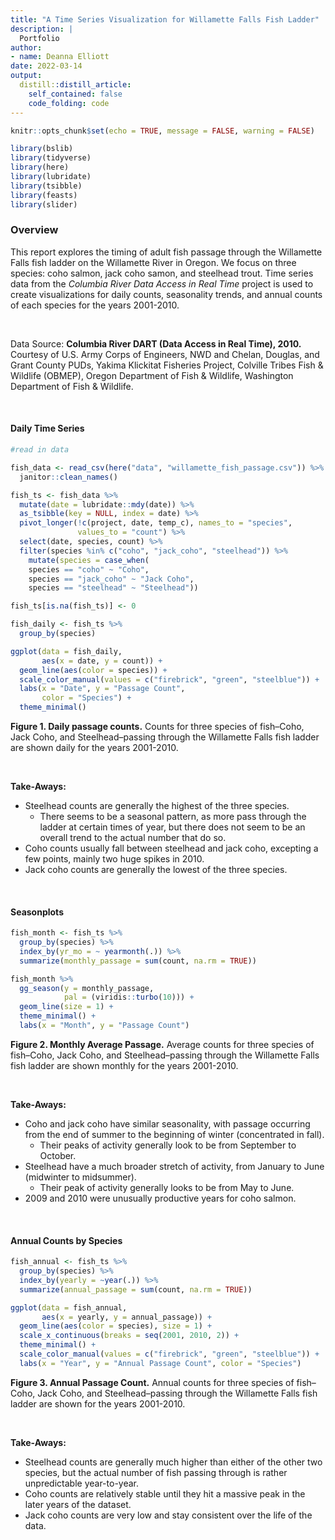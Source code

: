```yaml
---
title: "A Time Series Visualization for Willamette Falls Fish Ladder"
description: | 
  Portfolio
author:
- name: Deanna Elliott
date: 2022-03-14
output:
  distill::distill_article:
    self_contained: false
    code_folding: code
---
```


```r
knitr::opts_chunk$set(echo = TRUE, message = FALSE, warning = FALSE)

library(bslib)
library(tidyverse)
library(here)
library(lubridate)
library(tsibble)
library(feasts)
library(slider)
```

### Overview  {.tabset .tabset-pills}

This report explores the timing of adult fish passage through the Willamette Falls fish ladder on the Willamette River in Oregon. We focus on three species: coho salmon, jack coho samon, and steelhead trout. Time series data from the *Columbia River Data Access in Real Time* project is used to create visualizations for daily counts, seasonality trends, and annual counts of each species for the years 2001-2010.  

<br>

Data Source: **Columbia River DART (Data Access in Real Time), 2010.** Courtesy of U.S. Army Corps of Engineers, NWD and Chelan, Douglas, and Grant County PUDs, Yakima Klickitat Fisheries Project, Colville Tribes Fish & Wildlife (OBMEP), Oregon Department of Fish & Wildlife, Washington Department of Fish & Wildlife.

<br>

#### Daily Time Series

```r

#read in data

fish_data <- read_csv(here("data", "willamette_fish_passage.csv")) %>% 
  janitor::clean_names()

fish_ts <- fish_data %>% 
  mutate(date = lubridate::mdy(date)) %>% 
  as_tsibble(key = NULL, index = date) %>% 
  pivot_longer(!c(project, date, temp_c), names_to = "species",
               values_to = "count") %>% 
  select(date, species, count) %>% 
  filter(species %in% c("coho", "jack_coho", "steelhead")) %>% 
    mutate(species = case_when(
    species == "coho" ~ "Coho",
    species == "jack_coho" ~ "Jack Coho",
    species == "steelhead" ~ "Steelhead"))

fish_ts[is.na(fish_ts)] <- 0

```

```r

fish_daily <- fish_ts %>% 
  group_by(species)

ggplot(data = fish_daily,
       aes(x = date, y = count)) + 
  geom_line(aes(color = species)) +
  scale_color_manual(values = c("firebrick", "green", "steelblue")) +
  labs(x = "Date", y = "Passage Count",
       color = "Species") +
  theme_minimal() 
```

**Figure 1. Daily passage counts.** Counts for three species of fish--Coho, Jack Coho, and Steelhead--passing through the Willamette Falls fish ladder are shown daily for the years 2001-2010.

<br>

**Take-Aways:**

- Steelhead counts are generally the highest of the three species.
  - There seems to be a seasonal pattern, as more pass through the ladder at certain times of year, but there does not seem to be an overall trend to the actual number that do so.
- Coho counts usually fall between steelhead and jack coho, excepting a few points, mainly two huge spikes in 2010.
- Jack coho counts are generally the lowest of the three species.

<br>

#### Seasonplots

```r

fish_month <- fish_ts %>% 
  group_by(species) %>% 
  index_by(yr_mo = ~ yearmonth(.)) %>% 
  summarize(monthly_passage = sum(count, na.rm = TRUE))

fish_month %>% 
  gg_season(y = monthly_passage,
            pal = (viridis::turbo(10))) +
  geom_line(size = 1) +
  theme_minimal() +
  labs(x = "Month", y = "Passage Count")
```

**Figure 2. Monthly Average Passage.** Average counts for three species of fish--Coho, Jack Coho, and Steelhead--passing through the Willamette Falls fish ladder are shown monthly for the years 2001-2010.

<br>

**Take-Aways:**

- Coho and jack coho have similar seasonality, with passage occurring from the end of summer to the beginning of winter (concentrated in fall).
  - Their peaks of activity generally look to be from September to October.
- Steelhead have a much broader stretch of activity, from January to June (midwinter to midsummer).
  - Their peak of activity generally looks to be from May to June.
- 2009 and 2010 were unusually productive years for coho salmon.

<br>

#### Annual Counts by Species

```r

fish_annual <- fish_ts %>% 
  group_by(species) %>% 
  index_by(yearly = ~year(.)) %>% 
  summarize(annual_passage = sum(count, na.rm = TRUE))

ggplot(data = fish_annual,
       aes(x = yearly, y = annual_passage)) + 
  geom_line(aes(color = species), size = 1) +
  scale_x_continuous(breaks = seq(2001, 2010, 2)) +
  theme_minimal() +
  scale_color_manual(values = c("firebrick", "green", "steelblue")) +
  labs(x = "Year", y = "Annual Passage Count", color = "Species")
```

**Figure 3. Annual Passage Count.** Annual counts for three species of fish--Coho, Jack Coho, and Steelhead--passing through the Willamette Falls fish ladder are shown for the years 2001-2010.

<br>

**Take-Aways:**

- Steelhead counts are generally much higher than either of the other two species, but the actual number of fish passing through is rather unpredictable year-to-year.
- Coho counts are relatively stable until they hit a massive peak in the later years of the dataset.
- Jack coho counts are very low and stay consistent over the life of the data. 

<br>
